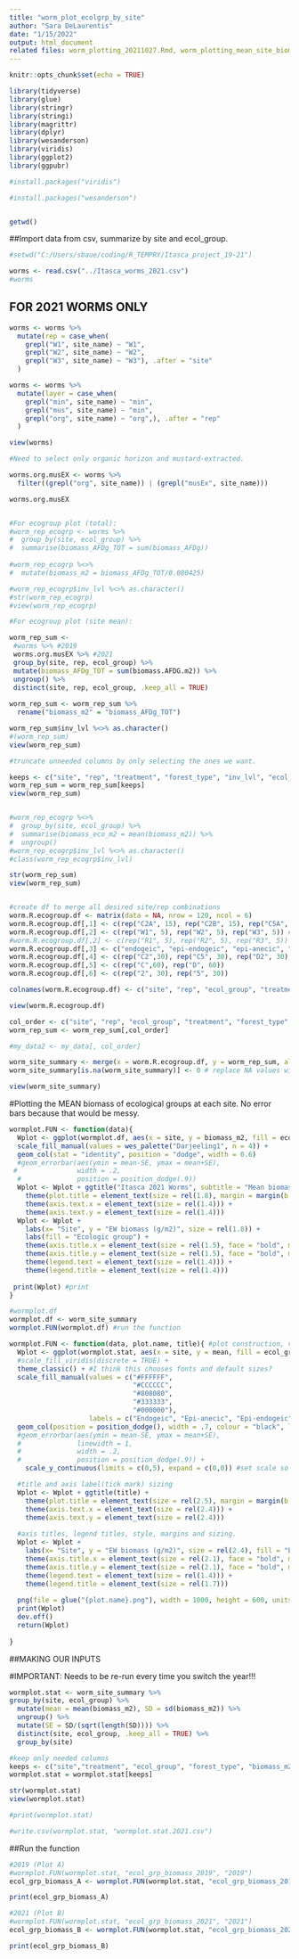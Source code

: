 ```yaml
---
title: "worm_plot_ecolgrp_by_site"
author: "Sara DeLaurentis"
date: "1/15/2022"
output: html_document
related files: worm_plotting_20211027.Rmd, worm_plotting_mean_site_biomass.Rmd
---
```


```r
knitr::opts_chunk$set(echo = TRUE)
```

```r
library(tidyverse)
library(glue)
library(stringr)
library(stringi)
library(magrittr)
library(dplyr)
library(wesanderson)
library(viridis)
library(ggplot2)
library(ggpubr)

#install.packages("viridis")

#install.packages("wesanderson")


getwd()

```

##Import data from csv, summarize by site and ecol_group.

```r
#setwd("C:/Users/sbaue/coding/R_TEMPRY/Itasca_project_19-21")

worms <- read.csv("../Itasca_worms_2021.csv")
#worms

```

## FOR 2021 WORMS ONLY ##

```r

worms <- worms %>% 
  mutate(rep = case_when(
    grepl("W1", site_name) ~ "W1",
    grepl("W2", site_name) ~ "W2",
    grepl("W3", site_name) ~ "W3"), .after = "site"
  )

worms <- worms %>% 
  mutate(layer = case_when(
    grepl("min", site_name) ~ "min",
    grepl("mus", site_name) ~ "min",
    grepl("org", site_name) ~ "org",), .after = "rep"
  )

view(worms)

#Need to select only organic horizon and mustard-extracted.

worms.org.musEX <- worms %>% 
  filter((grepl("org", site_name)) | (grepl("musEx", site_name)))

worms.org.musEX


#For ecogroup plot (total):
#worm_rep_ecogrp <- worms %>% 
#  group_by(site, ecol_group) %>% 
#  summarise(biomass_AFDg_TOT = sum(biomass_AFDg))
   
#worm_rep_ecogrp %<>% 
#  mutate(biomass_m2 = biomass_AFDg_TOT/0.080425)

#worm_rep_ecogrp$inv_lvl %<>% as.character()
#str(worm_rep_ecogrp)
#view(worm_rep_ecogrp)

```


```r
#For ecogroup plot (site mean):

worm_rep_sum <-
 #worms %>% #2019
 worms.org.musEX %>% #2021
 group_by(site, rep, ecol_group) %>% 
 mutate(biomass_AFDg_TOT = sum(biomass.AFDG.m2)) %>% 
 ungroup() %>% 
 distinct(site, rep, ecol_group, .keep_all = TRUE)
  
worm_rep_sum <- worm_rep_sum %>% 
  rename("biomass_m2" = "biomass_AFDg_TOT")

worm_rep_sum$inv_lvl %<>% as.character()
#(worm_rep_sum)
view(worm_rep_sum)  

#truncate unneeded columns by only selecting the ones we want.

keeps <- c("site", "rep", "treatment", "forest_type", "inv_lvl", "ecol_group", "biomass_m2")
worm_rep_sum = worm_rep_sum[keeps]
view(worm_rep_sum)  


#worm_rep_ecogrp %<>%
#  group_by(site, ecol_group) %>% 
#  summarise(biomass_eco_m2 = mean(biomass_m2)) %>% 
#  ungroup()
#worm_rep_ecogrp$inv_lvl %<>% as.character()
#class(worm_rep_ecogrp$inv_lvl)

str(worm_rep_sum)
view(worm_rep_sum) 


#create df to merge all desired site/rep combinations
worm.R.ecogroup.df <- matrix(data = NA, nrow = 120, ncol = 6)
worm.R.ecogroup.df[,1] <- c(rep("C2A", 15), rep("C2B", 15), rep("C5A", 15), rep("C5B", 15), rep("D2A", 15), rep("D2B", 15), rep("D5A", 15), rep("D5B", 15))
worm.R.ecogroup.df[,2] <- c(rep("W1", 5), rep("W2", 5), rep("W3", 5)) #2021
#worm.R.ecogroup.df[,2] <- c(rep("R1", 5), rep("R2", 5), rep("R3", 5)) #2019
worm.R.ecogroup.df[,3] <- c("endogeic", "epi-endogeic", "epi-anecic", "epigeic", "epi-endogeic.anecic")
worm.R.ecogroup.df[,4] <- c(rep("C2",30), rep("C5", 30), rep("D2", 30), rep("D5", 30))
worm.R.ecogroup.df[,5] <- c(rep("C",60), rep("D", 60))
worm.R.ecogroup.df[,6] <- c(rep("2", 30), rep("5", 30))

colnames(worm.R.ecogroup.df) <- c("site", "rep", "ecol_group", "treatment", "forest_type", "inv_lvl")

view(worm.R.ecogroup.df)

col_order <- c("site", "rep", "ecol_group", "treatment", "forest_type", "inv_lvl", "biomass_m2")
worm_rep_sum <- worm_rep_sum[,col_order]

#my_data2 <- my_data[, col_order]

worm_site_summary <- merge(x = worm.R.ecogroup.df, y = worm_rep_sum, all.x = TRUE) # merge expected values df with collected data.
worm_site_summary[is.na(worm_site_summary)] <- 0 # replace NA values with 0

view(worm_site_summary)

```

#Plotting the MEAN biomass of ecological groups at each site. No error bars because that would be messy.

```r


wormplot.FUN <- function(data){
  Wplot <- ggplot(wormplot.df, aes(x = site, y = biomass_m2, fill = ecol_group)) +
  scale_fill_manual(values = wes_palette("Darjeeling1", n = 4)) +
  geom_col(stat = "identity", position = "dodge", width = 0.6) 
  #geom_errorbar(aes(ymin = mean-SE, ymax = mean+SE),
 #               width = .2,
  #              position = position_dodge(.9))
  Wplot <- Wplot + ggtitle("Itasca 2021 Worms", subtitle = "Mean biomass by site and ecologic group") +
    theme(plot.title = element_text(size = rel(1.8), margin = margin(b = 10)))+
    theme(axis.text.x = element_text(size = rel(1.4))) +
    theme(axis.text.y = element_text(size = rel(1.4))) 
  Wplot <- Wplot +
    labs(x= "Site", y = "EW biomass (g/m2)", size = rel(1.8)) +
    labs(fill = "Ecologic group") +
    theme(axis.title.x = element_text(size = rel(1.5), face = "bold", margin = margin(t = 8)))+
    theme(axis.title.y = element_text(size = rel(1.5), face = "bold", margin = margin(r = 8)))+
    theme(legend.text = element_text(size = rel(1.4))) +
    theme(legend.title = element_text(size = rel(1.4)))
  
 print(Wplot) #print
}

#wormplot.df
wormplot.df <- worm_site_summary
wormplot.FUN(wormplot.df) #run the function

```



```r

wormplot.FUN <- function(data, plot.name, title){ #plot construction, variables and coordinates
  Wplot <- ggplot(wormplot.stat, aes(x = site, y = mean, fill = ecol_group)) +
  #scale_fill_viridis(discrete = TRUE) +
  theme_classic() + #I think this chooses fonts and default sizes?
  scale_fill_manual(values = c("#FFFFFF", 
                               "#CCCCCC", 
                               "#808080", 
                               "#333333", 
                               "#000000"),
                    labels = c("Endogeic", "Epi-anecic", "Epi-endogeic", "Epi-endogeic/anecic", "Epigeic")) + #sets color palette
  geom_col(position = position_dodge(), width = .7, colour = "black", linewidth = 1) +
  #geom_errorbar(aes(ymin = mean-SE, ymax = mean+SE),
  #              linewidth = 1,
  #              width = .2,
  #              position = position_dodge(.9)) +
    scale_y_continuous(limits = c(0,5), expand = c(0,0)) #set scale so that both plots will have the same y-axis.

  #title and axis label(tick mark) sizing  
  Wplot <- Wplot + ggtitle(title) +
    theme(plot.title = element_text(size = rel(2.5), margin = margin(b = 10)))+
    theme(axis.text.x = element_text(size = rel(2.4))) +
    theme(axis.text.y = element_text(size = rel(2.4))) 
  
  #axis titles, legend titles, style, margins and sizing.
  Wplot <- Wplot +
    labs(x= "Site", y = "EW biomass (g/m2)", size = rel(2.4), fill = "Ecologic Group") +
    theme(axis.title.x = element_text(size = rel(2.1), face = "bold", margin = margin(t = 8)))+
    theme(axis.title.y = element_text(size = rel(2.1), face = "bold", margin = margin(r = 8)))+
    theme(legend.text = element_text(size = rel(1.4))) +
    theme(legend.title = element_text(size = rel(1.7)))
  
  png(file = glue("{plot.name}.png"), width = 1000, height = 600, units = 'px') #Printing graph as png, can choose size of graph here
  print(Wplot)
  dev.off()
  return(Wplot)
  
}

```

##MAKING OUR INPUTS 

#IMPORTANT: Needs to be re-run every time you switch the year!!!

```r

wormplot.stat <- worm_site_summary %>% 
group_by(site, ecol_group) %>% 
  mutate(mean = mean(biomass_m2), SD = sd(biomass_m2)) %>% 
  ungroup() %>% 
  mutate(SE = SD/(sqrt(length(SD)))) %>% 
  distinct(site, ecol_group, .keep_all = TRUE) %>% 
  group_by(site)

#keep only needed columns
keeps <- c("site","treatment", "ecol_group", "forest_type", "biomass_m2", "mean", "SD", "SE")
wormplot.stat = wormplot.stat[keeps]  

str(wormplot.stat)
view(wormplot.stat)

#print(wormplot.stat)

#write.csv(wormplot.stat, "wormplot.stat.2021.csv")

```

##Run the function

```r

#2019 (Plot A)
#wormplot.FUN(wormplot.stat, "ecol_grp_biomass_2019", "2019")
ecol_grp_biomass_A <- wormplot.FUN(wormplot.stat, "ecol_grp_biomass_2019", "2019")

print(ecol_grp_biomass_A)

#2021 (Plot B)
#wormplot.FUN(wormplot.stat, "ecol_grp_biomass_2021", "2021")
ecol_grp_biomass_B <- wormplot.FUN(wormplot.stat, "ecol_grp_biomass_2021", "2021")

print(ecol_grp_biomass_B)

```